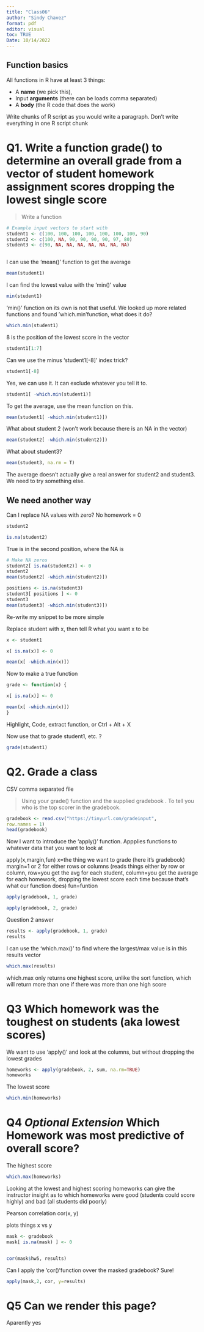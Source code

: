```yaml
---
title: "Class06"
author: "Sindy Chavez"
format: pdf
editor: visual
toc: TRUE
Date: 10/14/2022
---
```


## Function basics

All functions in R have at least 3 things:

-   A **name** (we pick this),
-   Input **arguments** (there can be loads comma separated)
-   A **body** (the R code that does the work)

Write chunks of R script as you would write a paragraph. Don't write everything in one R script chunk

# Q1. Write a function grade() to determine an overall grade from a vector of student homework assignment scores dropping the lowest single score

> Write a function

```r
# Example input vectors to start with
student1 <- c(100, 100, 100, 100, 100, 100, 100, 90)
student2 <- c(100, NA, 90, 90, 90, 90, 97, 80)
student3 <- c(90, NA, NA, NA, NA, NA, NA, NA)



```

I can use the 'mean()' function to get the average

```r
mean(student1)


```

I can find the lowest value with the 'min()' value

```r
min(student1)

```

'min()' function on its own is not that useful. We looked up more related functions and found 'which.min'function, what does it do?

```r
which.min(student1)

```

8 is the position of the lowest score in the vector

```r
student1[1:7]

```

Can we use the minus 'student1\[-8\]' index trick?

```r
student1[-8]
```

Yes, we can use it. It can exclude whatever you tell it to.

```r
student1[ -which.min(student1)]
```

To get the average, use the mean function on this.

```r
mean(student1[ -which.min(student1)])
```

What about student 2 (won't work because there is an NA in the vector)

```r
mean(student2[ -which.min(student2)])
```

What about student3?

```r
mean(student3, na.rm = T)
```

The average doesn't actually give a real answer for student2 and student3. We need to try something else.

## We need another way

Can I replace NA values with zero? No homework = 0

```r
student2
```

```r
is.na(student2)
```

True is in the second position, where the NA is

```r
# Make NA zeros 
student2[ is.na(student2)] <- 0
student2
mean(student2[ -which.min(student2)])
```

```r
positions <- is.na(student3)
student3[ positions ] <- 0
student3
mean(student3[ -which.min(student3)])
```

Re-write my snippet to be more simple

Replace student with x, then tell R what you want x to be

```r
x <- student1

x[ is.na(x)] <- 0

mean(x[ -which.min(x)])


```

Now to make a true function

```r
grade <- function(x) {

x[ is.na(x)] <- 0

mean(x[ -which.min(x)])
}
```

Highlight, Code, extract function, or Ctrl + Alt + X

Now use that to grade student1, etc. ?

```r
grade(student1)

```

# Q2. Grade a class

CSV comma separated file

> Using your grade() function and the supplied gradebook . To tell you who is the top scorer in the gradebook.

```r
gradebook <- read.csv("https://tinyurl.com/gradeinput",
row.names = 1)
head(gradebook)
```

Now I want to introduce the 'apply()' function. Appplies functions to whatever data that you want to look at

apply(x,margin,fun) x=the thing we want to grade (here it's gradebook) margin=1 or 2 for either rows or columns (reads things either by row or column, row=you get the avg for each student, column=you get the average for each homework, dropping the lowest score each time because that's what our function does) fun=funtion

```r
apply(gradebook, 1, grade)

apply(gradebook, 2, grade)


```

Question 2 answer

```r
results <- apply(gradebook, 1, grade)
results

```

I can use the 'which.max()' to find where the largest/max value is in this results vector

```r
which.max(results)

```

which.max only returns one highest score, unlike the sort function, which will return more than one if there was more than one high score

# Q3 Which homework was the toughest on students (aka lowest scores)

We want to use 'apply()' and look at the columns, but without dropping the lowest grades

```r
homeworks <- apply(gradebook, 2, sum, na.rm=TRUE)
homeworks


```

The lowest score

```r
which.min(homeworks)


```

# Q4 *Optional Extension* Which Homework was most predictive of overall score?


The highest score

```r
which.max(homeworks)

```

Looking at the lowest and highest scoring homeworks can give the instructor insight as to which homeworks were good (students could score highly) and bad (all students did poorly)

Pearson correlation cor(x, y)

plots things x vs y

```r
mask <- gradebook
mask[ is.na(mask) ] <- 0


cor(mask$hw5, results)


```

Can I apply the 'cor()'function ovver the masked gradebook? Sure!

```r

apply(mask,2, cor, y=results)
```

# Q5 Can we render this page?
Aparently yes


